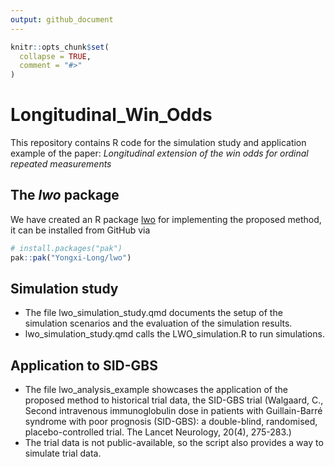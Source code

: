 ```yaml
---
output: github_document
---
```


<!-- README.md is generated from README.Rmd. Please edit that file -->

```r
knitr::opts_chunk$set(
  collapse = TRUE,
  comment = "#>"
)
```

# Longitudinal_Win_Odds

<!-- badges: start -->
<!-- badges: end -->

This repository contains R code for the simulation study and application example of the paper: *Longitudinal extension of the win odds for ordinal repeated measurements*

## The *lwo* package

We have created an R package [lwo](https://github.com/Yongxi-Long/lwo) for implementing the proposed method, it can be installed from GitHub via

```r
# install.packages("pak")
pak::pak("Yongxi-Long/lwo")
```


## Simulation study

-   The file lwo_simulation_study.qmd documents the setup of the simulation scenarios and the evaluation of the simulation results.
-   lwo_simulation_study.qmd calls the LWO_simulation.R to run simulations.

## Application to SID-GBS

-   The file lwo_analysis_example showcases the application of the proposed method to historical trial data, the SID-GBS trial (Walgaard, C., Second intravenous immunoglobulin dose in patients with Guillain-Barré syndrome with poor prognosis (SID-GBS): a double-blind, randomised, placebo-controlled trial. The Lancet Neurology, 20(4), 275-283.)
-   The trial data is not public-available, so the script also provides a way to simulate trial data.